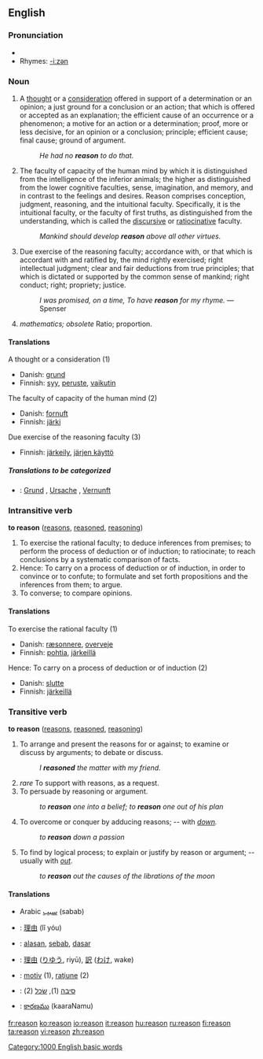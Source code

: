 ==English==

{{rank|John|hour|air|368|reason|feel|behind|sn}}

===Pronunciation===
*{{audio|en-us-reason.ogg|Audio (US)}}
*Rhymes: [[Rhymes:English:-iːzən|-iːzən]]

===Noun===
{{en-noun-reg}}

# A [[thought]] or a [[consideration]] offered in support of a determination or an opinion; a just ground for a conclusion or an action; that which is offered or accepted as an explanation; the efficient cause of an occurrence or a phenomenon; a motive for an action or a determination; proof, more or less decisive, for an opinion or a conclusion; principle; efficient cause; final cause; ground of argument.
#: ''He had no '''reason''' to do that.''
# The faculty of capacity of the human mind by which it is distinguished from the intelligence of the inferior animals; the higher as distinguished from the lower cognitive faculties, sense, imagination, and memory, and in contrast to the feelings and desires. Reason comprises conception, judgment, reasoning, and the intuitional faculty. Specifically, it is the intuitional faculty, or the faculty of first truths, as distinguished from the understanding, which is called the [[discursive]] or [[ratiocinative]] faculty.
#: ''Mankind should develop '''reason''' above all other virtues.''
# Due exercise of the reasoning faculty; accordance with, or that which is accordant with and ratified by, the mind rightly exercised; right intellectual judgment; clear and fair deductions from true principles; that which is dictated or supported by the common sense of mankind; right conduct; right; propriety; justice.
#: ''I was promised, on a time, To have '''reason''' for my rhyme.'' —Spenser
# ''mathematics; obsolete'' Ratio; proportion.

====Translations====
;A thought or a consideration (1)
{{top}}
*Danish: [[grund]]
*Finnish: [[syy]], [[peruste]], [[vaikutin]]
{{mid}}
{{bottom}}

;The faculty of capacity of the human mind (2)
{{top}}
*Danish: [[fornuft]]
*Finnish: [[järki]]
{{mid}}
{{bottom}}

;Due exercise of the reasoning faculty (3)
{{top}}
*Finnish: [[järkeily]], [[järjen käyttö]]
{{mid}}
{{bottom}}

=====Translations to be categorized=====
{{checktrans}}
{{top}}
*{{ttbc|German}}: [[Grund]] {{m}}, [[Ursache]] {{f}}, [[Vernunft]] {{f}}
{{mid}}
{{bottom}}

===Intransitive verb===
'''to reason'''  ([[reasons]], [[reasoned]], [[reasoning]])
# To exercise the rational faculty; to deduce inferences from premises; to perform the process of deduction or of induction; to ratiocinate; to reach conclusions by a systematic comparison of facts.
# Hence: To carry on a process of deduction or of induction, in order to convince or to confute; to formulate and set forth propositions and the inferences from them; to argue.
# To converse; to compare opinions.

====Translations====
;To exercise the rational faculty (1)
{{top}}
*Danish: [[ræsonnere]], [[overveje]]
*Finnish: [[pohtia]], [[järkeillä]]
{{mid}}
{{bottom}}

;Hence: To carry on a process of deduction or of induction (2)
{{top}}
*Danish: [[slutte]]
*Finnish: [[järkeillä]]
{{mid}}
{{bottom}}

===Transitive verb===
'''to reason'''  ([[reasons]], [[reasoned]], [[reasoning]])
# To arrange and present the reasons for or against; to examine or discuss by arguments; to debate or discuss.
#: ''I '''reasoned''' the matter with my friend.''
# ''rare'' To support with reasons, as a request.
# To persuade by reasoning or argument.
#: ''to '''reason''' one into a belief; to '''reason''' one out of his plan''
# To overcome or conquer by adducing reasons; -- with ''[[down]].''
#: ''to '''reason''' down a passion''
# To find by logical process; to explain or justify by reason or argument; -- usually with ''[[out]]''.
#: ''to '''reason''' out the causes of the librations of the moon''

====Translations====
{{checktrans}}
*Arabic [[سبب]] (sabab)
*{{ttbc|Chinese}}: [[理由]] (lǐ yóu)
*{{ttbc|Indonesian}}: [[alas|alasan]], [[sebab]], [[dasar]]
*{{ttbc|Japanese}}: [[理由]] ([[りゆう]], riyū), [[訳]] ([[わけ]], wake)
*{{ttbc|Romanian}}: [[motiv]] {{n}} (1), [[raţiune]] {{f}} (2)
*{{ttbc|Yiddish}}: [[סיבה]] {{f}} (1), [[שׂכל]] {{m}} (2)
*{{ttbc|Telugu}}: [[కారణము]] (kaaraNamu)

[[Category:1000 English basic words]]

[[fr:reason]]
[[ko:reason]]
[[io:reason]]
[[it:reason]]
[[hu:reason]]
[[ru:reason]]
[[fi:reason]]
[[ta:reason]]
[[vi:reason]]
[[zh:reason]]